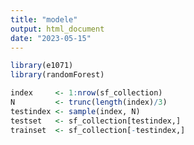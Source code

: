 ```yaml
---
title: "modele"
output: html_document
date: "2023-05-15"
---
```


```r
library(e1071)
library(randomForest)
```
```r
index     <- 1:nrow(sf_collection)
N         <- trunc(length(index)/3)
testindex <- sample(index, N)
testset   <- sf_collection[testindex,]
trainset  <- sf_collection[-testindex,]
```

